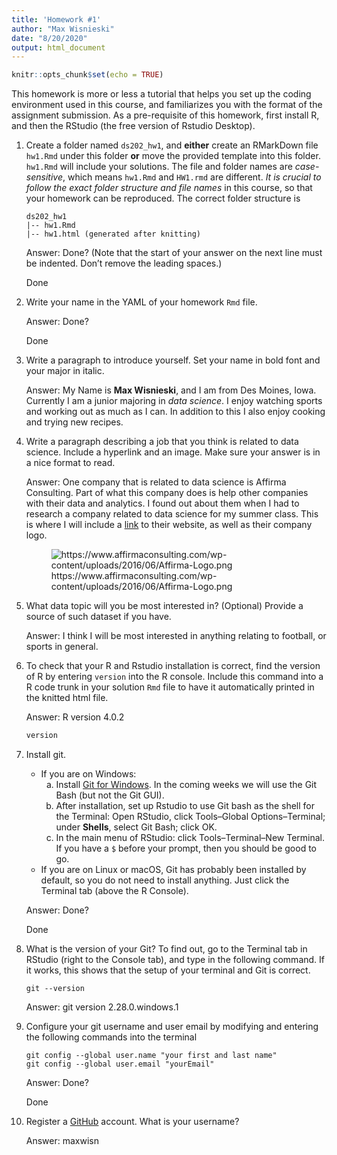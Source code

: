 ```yaml
---
title: 'Homework #1'
author: "Max Wisnieski"
date: "8/20/2020"
output: html_document
---
```


```r
knitr::opts_chunk$set(echo = TRUE)
```

This homework is more or less a tutorial that helps you set up the coding environment used in this course, and familiarizes you with the format of the assignment submission. 
As a pre-requisite of this homework, first install R, and then the RStudio (the free version of Rstudio Desktop). 

1. Create a folder named `ds202_hw1`, and **either** create an RMarkDown file `hw1.Rmd` under this folder **or** move the provided template into this folder. `hw1.Rmd` will include your solutions. The file and folder names are *case-sensitive*, which means `hw1.Rmd` and `HW1.rmd` are different. *It is crucial to follow the exact folder structure and file names* in this course, so that your homework can be reproduced. The correct folder structure is

    ```
    ds202_hw1
    |-- hw1.Rmd
    |-- hw1.html (generated after knitting)
    ```
    
    Answer: Done? (Note that the start of your answer on the next line must be indented. Don't remove the leading spaces.)
    
    Done

2. Write your name in the YAML of your homework `Rmd` file.

    Answer: Done?
    
    Done

3. Write a paragraph to introduce yourself. Set your name in bold font and your major in italic. 

    Answer: My Name is **Max Wisnieski**, and I am from Des Moines, Iowa. Currently I am a junior majoring in *data science*. I enjoy watching sports and working out as much as I can. In addition to this I also enjoy cooking and trying new recipes.
  
4. Write a paragraph describing a job that you think is related to data science. Include a hyperlink and an image. Make sure your answer is in a nice format to read. 

    Answer: One company that is related to data science is Affirma Consulting. Part of what this company does is help other companies with their data and analytics. I found out about them when I had to research a company related to data science for my summer class. This is where I will include a [link](https://www.affirmaconsulting.com/) to their website, as well as their company logo.
    
    ![https://www.affirmaconsulting.com/wp-content/uploads/2016/06/Affirma-Logo.png](Affirma-Logo.png)
  
5. What data topic will you be most interested in? (Optional) Provide a source of such dataset if you have.

    Answer: I think I will be most interested in anything relating to football, or sports in general.
  
6. To check that your R and Rstudio installation is correct, find the version of R by entering `version` into the R console. Include this command into a R code trunk in your solution `Rmd` file to have it automatically printed in the knitted html file. 

    Answer: R version 4.0.2
    
    ```r
    version
    ```
  
7. Install git. 
    - If you are on Windows: 
        a. Install [Git for Windows](https://gitforwindows.org/). In the coming weeks we will use the Git Bash (but not the Git GUI). 
        b. After installation, set up Rstudio to use Git bash as the shell for the Terminal: Open RStudio, click Tools--Global Options--Terminal; under **Shells**, select Git Bash; click OK. 
        c. In the main menu of RStudio: click Tools--Terminal--New Terminal. If you have a `$` before your prompt, then you should be good to go.
    - If you are on Linux or macOS, Git has probably been installed by default, so you do not need to install anything. Just click the Terminal tab (above the R Console).

    Answer: Done?
    
    Done
  
8. What is the version of your Git? To find out, go to the Terminal tab in RStudio (right to the Console tab), and type in the following command. If it works, this shows that the setup of your terminal and Git is correct. 
<!-- Then explore the bash command line and Git. -->

    ```
    git --version
    ```

    Answer: git version 2.28.0.windows.1
  
9. Configure your git username and user email by modifying and entering the following commands into the terminal

    ```
    git config --global user.name "your first and last name"
    git config --global user.email "yourEmail"
    ```

    Answer: Done?
    
    Done
  

10. Register a [GitHub](https://www.github.com) account. What is your username?

    Answer: maxwisn